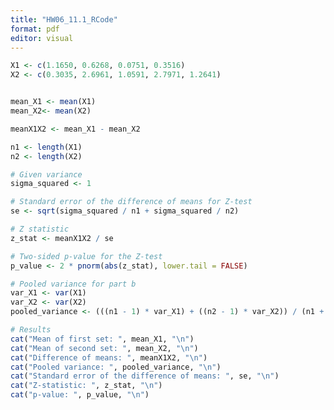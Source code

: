 ```yaml
---
title: "HW06_11.1_RCode"
format: pdf
editor: visual
---
```


```r

X1 <- c(1.1650, 0.6268, 0.0751, 0.3516)
X2 <- c(0.3035, 2.6961, 1.0591, 2.7971, 1.2641)


mean_X1 <- mean(X1)
mean_X2<- mean(X2)

meanX1X2 <- mean_X1 - mean_X2

n1 <- length(X1)
n2 <- length(X2)

# Given variance 
sigma_squared <- 1

# Standard error of the difference of means for Z-test
se <- sqrt(sigma_squared / n1 + sigma_squared / n2)

# Z statistic 
z_stat <- meanX1X2 / se

# Two-sided p-value for the Z-test
p_value <- 2 * pnorm(abs(z_stat), lower.tail = FALSE)

# Pooled variance for part b
var_X1 <- var(X1)
var_X2 <- var(X2)
pooled_variance <- (((n1 - 1) * var_X1) + ((n2 - 1) * var_X2)) / (n1 + n2 - 2)

# Results
cat("Mean of first set: ", mean_X1, "\n")
cat("Mean of second set: ", mean_X2, "\n")
cat("Difference of means: ", meanX1X2, "\n")
cat("Pooled variance: ", pooled_variance, "\n")
cat("Standard error of the difference of means: ", se, "\n")
cat("Z-statistic: ", z_stat, "\n")
cat("p-value: ", p_value, "\n")

```
